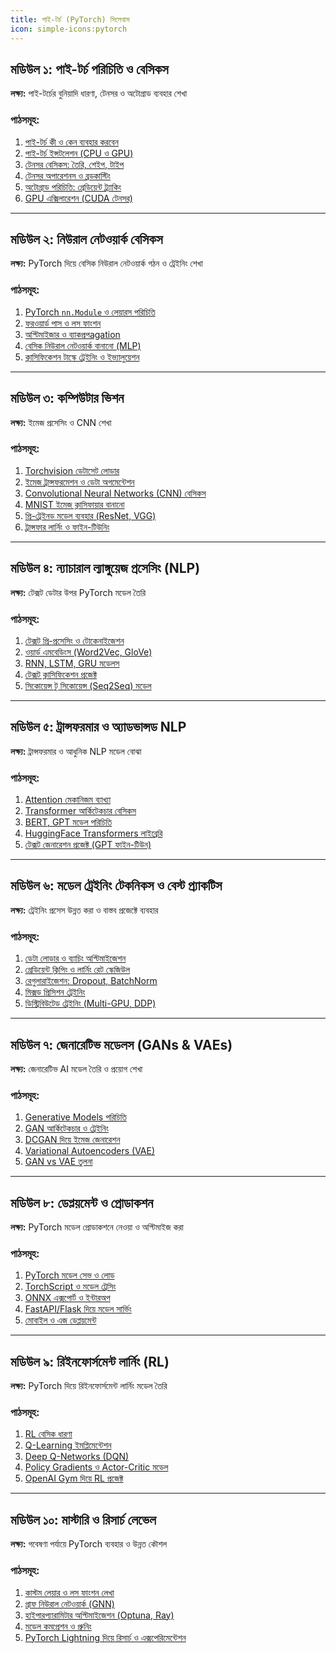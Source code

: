 ```yaml
---
title: পাই-টর্চ (PyTorch) সিলেবাস
icon: simple-icons:pytorch
---
```


## মডিউল ১: পাই-টর্চ পরিচিতি ও বেসিকস  

**লক্ষ্য:** পাই-টর্চের বুনিয়াদি ধারণা, টেনসর ও অটোগ্রাড ব্যবহার শেখা  

### পাঠসমূহ:
1. [পাই-টর্চ কী ও কেন ব্যবহার করবেন](/pytorch/what-is-pytorch)  
2. [পাই-টর্চ ইন্সটলেশন (CPU ও GPU)](/pytorch/installation)  
3. [টেনসর বেসিকস: তৈরি, শেইপ, টাইপ](/pytorch/tensors-basics)  
4. [টেনসর অপারেশনস ও ব্রডকাস্টিং](/pytorch/tensor-ops)  
5. [অটোগ্রাড পরিচিতি: গ্রেডিয়েন্ট ট্র্যাকিং](/pytorch/autograd-basics)  
6. [GPU এক্সিলারেশন (CUDA টেনসর)](/pytorch/gpu-tensors)  

---

## মডিউল ২: নিউরাল নেটওয়ার্ক বেসিকস  

**লক্ষ্য:** PyTorch দিয়ে বেসিক নিউরাল নেটওয়ার্ক গঠন ও ট্রেইনিং শেখা  

### পাঠসমূহ:
1. [PyTorch `nn.Module` ও লেয়ারস পরিচিতি](/pytorch/nn-module)  
2. [ফরওয়ার্ড পাস ও লস ফাংশন](/pytorch/forward-loss)  
3. [অপ্টিমাইজার ও ব্যাকপ্রপagation](/pytorch/optim-backprop)  
4. [বেসিক নিউরাল নেটওয়ার্ক বানানো (MLP)](/pytorch/build-mlp)  
5. [ক্লাসিফিকেশন টাস্কে ট্রেইনিং ও ইভ্যালুয়েশন](/pytorch/training-classification)  

---

## মডিউল ৩: কম্পিউটার ভিশন  

**লক্ষ্য:** ইমেজ প্রসেসিং ও CNN শেখা  

### পাঠসমূহ:
1. [Torchvision ডেটাসেট লোডার](/pytorch/torchvision-datasets)  
2. [ইমেজ ট্রান্সফরমেশন ও ডেটা অগমেন্টেশন](/pytorch/image-transform)  
3. [Convolutional Neural Networks (CNN) বেসিকস](/pytorch/cnn-basics)  
4. [MNIST ইমেজ ক্লাসিফায়ার বানানো](/pytorch/mnist-classifier)  
5. [প্রি-ট্রেইনড মডেল ব্যবহার (ResNet, VGG)](/pytorch/pretrained-models)  
6. [ট্রান্সফার লার্নিং ও ফাইন-টিউনিং](/pytorch/transfer-learning)  

---

## মডিউল ৪: ন্যাচারাল ল্যাঙ্গুয়েজ প্রসেসিং (NLP)  

**লক্ষ্য:** টেক্সট ডেটার উপর PyTorch মডেল তৈরি  

### পাঠসমূহ:
1. [টেক্সট প্রি-প্রসেসিং ও টোকেনাইজেশন](/pytorch/nlp-preprocessing)  
2. [ওয়ার্ড এমবেডিংস (Word2Vec, GloVe)](/pytorch/word-embeddings)  
3. [RNN, LSTM, GRU মডেলস](/pytorch/rnn-lstm-gru)  
4. [টেক্সট ক্লাসিফিকেশন প্রজেক্ট](/pytorch/text-classification)  
5. [সিকোয়েন্স টু সিকোয়েন্স (Seq2Seq) মডেল](/pytorch/seq2seq)  

---

## মডিউল ৫: ট্রান্সফরমার ও অ্যাডভান্সড NLP  

**লক্ষ্য:** ট্রান্সফরমার ও আধুনিক NLP মডেল বোঝা  

### পাঠসমূহ:
1. [Attention মেকানিজম ব্যাখ্যা](/pytorch/attention)  
2. [Transformer আর্কিটেকচার বেসিকস](/pytorch/transformer-basics)  
3. [BERT, GPT মডেল পরিচিতি](/pytorch/bert-gpt)  
4. [HuggingFace Transformers লাইব্রেরি](/pytorch/huggingface)  
5. [টেক্সট জেনারেশন প্রজেক্ট (GPT ফাইন-টিউন)](/pytorch/text-generation)  

---

## মডিউল ৬: মডেল ট্রেইনিং টেকনিকস ও বেস্ট প্র্যাকটিস  

**লক্ষ্য:** ট্রেইনিং প্রসেস উন্নত করা ও বাস্তব প্রজেক্টে ব্যবহার  

### পাঠসমূহ:
1. [ডেটা লোডার ও ব্যাচিং অপ্টিমাইজেশন](/pytorch/dataloader)  
2. [গ্রেডিয়েন্ট ক্লিপিং ও লার্নিং রেট স্কেজিউল](/pytorch/gradient-lr)  
3. [রেগুলারাইজেশন: Dropout, BatchNorm](/pytorch/regularization)  
4. [মিক্সড প্রিসিশন ট্রেইনিং](/pytorch/mixed-precision)  
5. [ডিস্ট্রিবিউটেড ট্রেইনিং (Multi-GPU, DDP)](/pytorch/distributed)  

---

## মডিউল ৭: জেনারেটিভ মডেলস (GANs & VAEs)  

**লক্ষ্য:** জেনারেটিভ AI মডেল তৈরি ও প্রয়োগ শেখা  

### পাঠসমূহ:
1. [Generative Models পরিচিতি](/pytorch/generative-intro)  
2. [GAN আর্কিটেকচার ও ট্রেইনিং](/pytorch/gan-basics)  
3. [DCGAN দিয়ে ইমেজ জেনারেশন](/pytorch/dcgan)  
4. [Variational Autoencoders (VAE)](/pytorch/vae)  
5. [GAN vs VAE তুলনা](/pytorch/gan-vs-vae)  

---

## মডিউল ৮: ডেপ্লয়মেন্ট ও প্রোডাকশন  

**লক্ষ্য:** PyTorch মডেল প্রোডাকশনে নেওয়া ও অপ্টিমাইজ করা  

### পাঠসমূহ:
1. [PyTorch মডেল সেভ ও লোড](/pytorch/save-load)  
2. [TorchScript ও মডেল ট্রেসিং](/pytorch/torchscript)  
3. [ONNX এক্সপোর্ট ও ইন্টারঅপ](/pytorch/onnx)  
4. [FastAPI/Flask দিয়ে মডেল সার্ভিং](/pytorch/model-serving)  
5. [মোবাইল ও এজ ডেপ্লয়মেন্ট](/pytorch/mobile-edge)  

---

## মডিউল ৯: রিইনফোর্সমেন্ট লার্নিং (RL)  

**লক্ষ্য:** PyTorch দিয়ে রিইনফোর্সমেন্ট লার্নিং মডেল তৈরি  

### পাঠসমূহ:
1. [RL বেসিক ধারণা](/pytorch/rl-basics)  
2. [Q-Learning ইমপ্লিমেন্টেশন](/pytorch/q-learning)  
3. [Deep Q-Networks (DQN)](/pytorch/dqn)  
4. [Policy Gradients ও Actor-Critic মডেল](/pytorch/actor-critic)  
5. [OpenAI Gym দিয়ে RL প্রজেক্ট](/pytorch/openai-gym)  

---

## মডিউল ১০: মাস্টারি ও রিসার্চ লেভেল  

**লক্ষ্য:** গবেষণা পর্যায়ে PyTorch ব্যবহার ও উন্নত কৌশল  

### পাঠসমূহ:
1. [কাস্টম লেয়ার ও লস ফাংশন লেখা](/pytorch/custom-layers)  
2. [গ্রাফ নিউরাল নেটওয়ার্ক (GNN)](/pytorch/gnn)  
3. [হাইপারপ্যারামিটার অপ্টিমাইজেশন (Optuna, Ray)](/pytorch/hpo)  
4. [মডেল কমপ্রেশন ও প্রুনিং](/pytorch/model-pruning)  
5. [PyTorch Lightning দিয়ে রিসার্চ ও এক্সপেরিমেন্টেশন](/pytorch/pytorch-lightning)  